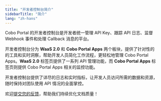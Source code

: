```yaml
---
title: "开发者控制台简介"
sidebarTitle: "简介"
lang: "zh-hans"
---
```


Cobo Portal 的开发者控制台是开发者统一管理 API Key、跟踪 API 日志、监督 Webhook 事件和处理 Callback 消息的平台。

开发者控制台分为 **WaaS 2.0** 和 **Cobo Portal Apps** 两个板块，提供了针对性的的工具和实时洞察，帮助开发人员简化工作流程，更轻松地管理 Cobo Portal Apps。**WaaS 2.0** 标签页提供了一系列 API 管理功能，而 **Cobo Portal Apps** 标签页则提供 Cobo Portal Apps 相关的监控功能。

开发者控制台提供了详尽的日志和实时指标，让开发人员访问所需的数据和资源，随时保持对团队使用 API 情况的全面掌控。

<Tip>欢迎[提交您的反馈](https://forms.zohopublic.com/cobo/form/DocumentFeedbackForm/formperma/QvLOhxJv1_JMsJ-1dleZ8Itb_7rzN-LtgvsDdxosoVI?referrername=manuals)，帮助我们持续优化文档质量！</Tip>
